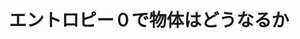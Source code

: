 ﻿---
title: "エントロピー０で物体はどうなるか"
category: "理学院"
vol: "20"
interviewee: "西田 信彦 "
url: ""
tags: []
pdf: "20-1.pdf"
career: ""
preface: "物理には大きくわけて物性系と素粒子系の２つの分野があります。大まかにいうと、物性系はアボガドロ数個の多数の粒子からなる系を、素粒子系は物質を構成する粒子（素粒子）を研究します。そして、それぞれが実験系と理論系にわかれています。東工大の物理理学院科には物性実験のがたくさんあります。物性実験系の研究とはどのようなものでしょうか。今回は、極低温での物性を研究している西田を紹介します。"
---
